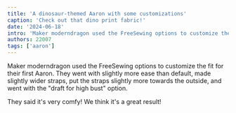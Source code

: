 ```yaml
---
title: 'A dinosaur-themed Aaron with some customizations'
caption: 'Check out that dino print fabric!'
date: '2024-06-18'
intro: 'Maker moderndragon used the FreeSewing options to customize the fit for them.'
authors: 22007
tags: ['aaron']
---
```


<!-- truncate -->

Maker moderndragon used the FreeSewing options to customize the fit for their first Aaron. They went with slightly more ease than default, made slightly wider straps, put the straps slightly more towards the outside, and went with the "draft for high bust" option.

They said it's very comfy! We think it's a great result!
